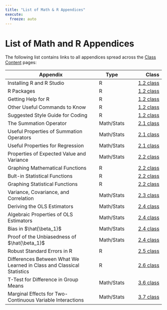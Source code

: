 ```yaml
---
title: "List of Math & R Appendices"
execute:
  freeze: auto
---
```


# List of Math and R Appendices

The following list contains links to all appendices spread across the [Class Content](/content) pages:

| Appendix         | Type | Class |
|------------------|------|------:|
| Installing R and R Studio | R | [1.2 class](https://metricsf21.classes.ryansafner.com/content/1.2-content/#installing-r-and-r-studio) |
| R Packages | R | [1.2 class](https://metricsf21.classes.ryansafner.com/content/1.2-content/#r-packages) |
| Getting Help for R | R | [1.2 class](https://metricsf21.classes.ryansafner.com/content/1.2-content/#other-useful-commands-to-know) |
| Other Useful Commands to Know | R | [1.2 class](https://metricsf21.classes.ryansafner.com/content/1.2-content/#other-useful-commands-to-know) |
| Suggested Style Guide for Coding | R | [1.2 class](https://metricsf21.classes.ryansafner.com/content/1.2-content/#suggested-style-guide-for-coding) |
| The Summation Operator | Math/Stats | [2.1 class](https://metricsf21.classes.ryansafner.com/content/2.1-content/#the-summation-operator) |
| Useful Properties of Summation Operators | Math/Stats | [2.1 class](https://metricsf21.classes.ryansafner.com/content/2.1-content/#useful-properties-of-summation-operators) |
| Useful Properties for Regression | Math/Stats | [2.1 class](https://metricsf21.classes.ryansafner.com/content/2.1-content/#useful-properties-for-regression) |
| Properties of Expected Value and Variance | Math/Stats | [2.2 class](https://metricsf21.classes.ryansafner.com/content/2.2-content/#properties-of-expected-value-and-variance) |
| Graphing Mathematical Functions | R | [2.2 class](https://metricsf21.classes.ryansafner.com/content/2.2-content/#graphing-mathematical-functions) |
| Bult-in Statistical Functions | R | [2.2 class](https://metricsf21.classes.ryansafner.com/content/2.2-content/#bult-in-statistical-functions) |
| Graphing Statistical Functions | R | [2.2 class](https://metricsf21.classes.ryansafner.com/content/2.2-content/#graphing-statistical-functions) |
| Variance, Covariance, and Correlation | Math/Stats | [2.3 class](https://metricsf21.classes.ryansafner.com/content/2.3-content/#variance) |
| Deriving the OLS Estimators | Math/Stats | [2.4 class](https://metricsf21.classes.ryansafner.com/content/2.4-content/#deriving-the-ols-estimators) |
| Algebraic Properties of OLS Estimators | Math/Stats | [2.4 class](https://metricsf21.classes.ryansafner.com/content/2.4-content/#algebraic-properties-of-ols-estimators) |
| Bias in $\hat{\beta_1}$ | Math/Stats | [2.4 class](https://metricsf21.classes.ryansafner.com/content/2.4-content/#bias-in-hatbeta_1) |
| Proof of the Unbiasedness of $\hat{\beta_1}$ | Math/Stats | [2.4 class](https://metricsf21.classes.ryansafner.com/content/2.4-content/#proof-of-the-unbiasedness-of-hatbeta_1) |
| Robust Standard Errors in R | R | [2.5 class](https://metricsf21.classes.ryansafner.com/content/2.5-content/#robust-standard-errors-in-r) |
| Differences Between What We Learned in Class and Classical Statistics | R | [2.6 class](https://metricsf21.classes.ryansafner.com/content/2.6-content/#differences-between-what-we-learned-in-class-and-classical-statistics) |
| T-Test for Difference in Group Means | Math/Stats | [3.6 class](https://metricsf21.classes.ryansafner.com/content/3.6-content/#appendix-t-test-for-difference-in-group-means) |
| Marginal Effects for Two-Continuous Variable Interactions | Math/Stats | [3.7 class](https://metricsf21.classes.ryansafner.com/content/3.7-content/#appendix-marginal-effects-for-two-continuous-variable-interactions) |